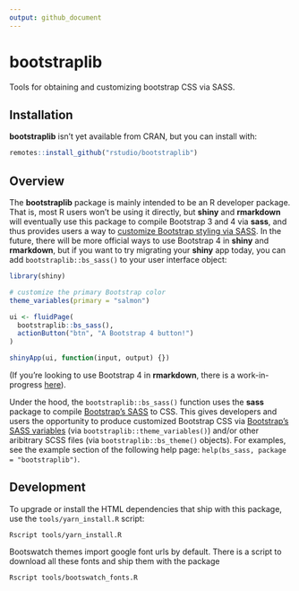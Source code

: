 ```yaml
---
output: github_document
---
```


# bootstraplib

Tools for obtaining and customizing bootstrap CSS via SASS.

## Installation

**bootstraplib** isn’t yet available from CRAN, but you can install with:

``` r
remotes::install_github("rstudio/bootstraplib")
```

## Overview

The **bootstraplib** package is mainly intended to be an R developer package. That is, most R users won't be using it directly, but **shiny** and **rmarkdown** will eventually use this package to compile Bootstrap 3 and 4 via **sass**, and thus provides users a way to [customize Bootstrap styling via SASS](https://getbootstrap.com/docs/4.4/getting-started/theming/). In the future, there will be more official ways to use Bootstrap 4 in **shiny** and **rmarkdown**, but if you want to try migrating your **shiny** app today, you can add `bootstraplib::bs_sass()` to your user interface object: 

``` r
library(shiny)

# customize the primary Bootstrap color
theme_variables(primary = "salmon")

ui <- fluidPage(
  bootstraplib::bs_sass(),
  actionButton("btn", "A Bootstrap 4 button!")
)

shinyApp(ui, function(input, output) {})
```

(If you're looking to use Bootstrap 4 in **rmarkdown**, there is a work-in-progress [here](https://github.com/rstudio/rmarkdown/pull/1706)).

Under the hood, the `bootstraplib::bs_sass()` function uses the **sass** package to compile [Bootstrap's SASS](https://getbootstrap.com/docs/4.0/getting-started/theming/) to CSS. This gives developers and users the opportunity to produce customized Bootstrap CSS via [Bootstrap's SASS variables](https://github.com/rstudio/bootstraplib/blob/master/inst/node_modules/bootstrap/scss/_variables.scss) (via `bootstraplib::theme_variables()`) and/or other aribitrary SCSS files (via `bootstraplib::bs_theme()` objects). For examples, see the example section of the following help page: `help(bs_sass, package = "bootstraplib")`.


## Development

To upgrade or install the HTML dependencies that ship with this package, use the `tools/yarn_install.R` script:

``` shell
Rscript tools/yarn_install.R
```

Bootswatch themes import google font urls by default. There is a script
to download all these fonts and ship them with the package

``` shell
Rscript tools/bootswatch_fonts.R
```

